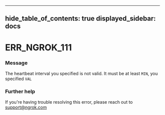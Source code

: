 

---
hide_table_of_contents: true
displayed_sidebar: docs
---


# ERR_NGROK_111

### Message
The heartbeat interval you specified is not valid.
It must be at least `MIN`, you specified `VAL`

<ErrorDetails error="err_ngrok_111" />



### Further help
If you're having trouble resolving this error, please reach out to [support@ngrok.com](mailto:support@ngrok.com?subject=Help%20with%20ERR_NGROK_111)

